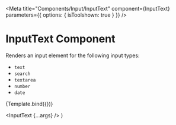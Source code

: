 

<Meta
  title="Components/Input/InputText"
  component={InputText}
  parameters={{ options: { isToolshown: true } }}
/>

# InputText Component
Renders an input element for the following input types:
- `text`
- `search`
- `textarea`
- `number`
- `date`

<Canvas sourceState="shown" withSource="open">
  <Story name="Default"
         args={{
           label: "Input Label",
           type: "text",
           placeholder: "Placeholder Text",
           tooltip: "This is an example tooltip.",
           value: "Example Value",
           required: false,
         }}
         argTypes={{
           configField: {
             control: {
               disable: true
             },
           },
           value: {
             table: {
               disable: true
             }
           }
         }}
  >
    {Template.bind({})}
  </Story>
</Canvas>

<ArgsTable story="Default"/>

  <InputText {...args} />
)
